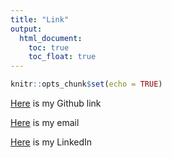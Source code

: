 ```yaml
---
title: "Link"
output: 
  html_document:
    toc: true
    toc_float: true
---
```


```r
knitr::opts_chunk$set(echo = TRUE)
```

[Here](https://github.com/tingyusally) is my Github link

[Here](tq2171@cumc.columbia.edu) is my email

[Here](https://www.linkedin.com/in/tingyu-qian-a55521289/) is my LinkedIn
